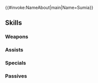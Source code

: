 {{#invoke:NameAbout|main|Name=Sumia}}{{HeroPage Tabs}}
{{Hero Infobox
|Name=Sumia
|Title=Maid of Flowers
|GrowthModifier=Gen 2
|WeaponType=Blue Lance
|MoveType=Flying
|Origin=Fire Emblem Awakening
|Gender=Female
|artist=pikomaro
|actorEN=—
|actorJP=山本彩乃
|releaseDate=July 20, 2018
|poolDate=August 10, 2018
|randomStartTime=2018-08-20T07:00:00Z
|poolRarities=5
|TagID=スミア
|InternalID=270
|Properties=tiara,specRate_202008
|cv1=10
|cv2=100900
|description=A gentle Shepherd who enjoys flower fortunes. Shows talent at working with animals. Appears in Fire Emblem Awakening.
}}
{{Stats Page
|Lv1HP=17|Lv1ATK=6|Lv1SPD=11|Lv1DEF=7|Lv1RES=6
|GRHP=50|GRATK=55|GRSPD=65|GRDEF=50|GRRES=45
}}

==Skills==
===Weapons===
{{Weapons Table
|weapon1=Iron Lance
|weapon1Default=1
|weapon1Unlock=1
|weapon2=Steel Lance
|weapon2Default=3
|weapon2Unlock=2
|weapon3=Reprisal Lance
|weapon3Default=4
|weapon3Unlock=3
|weapon4=Reprisal Lance+
|weapon4Default=5
|weapon4Unlock=5
|weapon5=Flower Lance
|weapon5Default=
|weapon5Unlock=5
}}

===Assists===
{{Assists Table
|assist1=Reposition
|assist1Default=4
|assist1Unlock=3
}}

===Specials===
{{Specials Table
}}

===Passives===
{{Passives Table
|passiveA1=Close Def 1
|passiveA2=Close Def 2
|passiveA3=Close Def 3
|passiveA1Unlock=1
|passiveA2Unlock=2
|passiveA3Unlock=4
|passiveB1=Atk/Def Link 1
|passiveB2=Atk/Def Link 2
|passiveB3=Atk/Def Link 3
|passiveB1Unlock=3
|passiveB2Unlock=4
|passiveB3Unlock=5
}}

{{Heroes Navbox}}